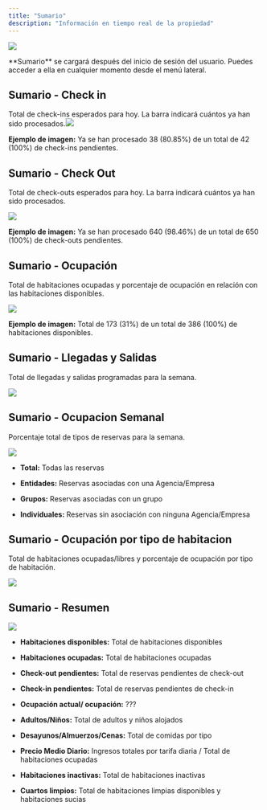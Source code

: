 ---
title: "Sumario"
description: "Información en tiempo real de la propiedad"
---

![](/images/cloudpms/snapshot/es/snapshot.png)

<Tip>
  **Sumario** se cargará después del inicio de sesión del usuario. Puedes acceder a ella en cualquier momento desde el menú lateral.
</Tip>

## Sumario - Check in

Total de check-ins esperados para hoy. La barra indicará cuántos ya han sido procesados.![](/images/cloudpms/snapshot/check_in.png)

**Ejemplo de imagen:** Ya se han procesado 38 (80.85%) de un total de 42 (100%) de check-ins pendientes.

## Sumario - Check Out

Total de check-outs esperados para hoy. La barra indicará cuántos ya han sido procesados.

![](/images/cloudpms/snapshot/check_out.png)

**Ejemplo de imagen:** Ya se han procesado 640 (98.46%) de un total de 650 (100%) de check-outs pendientes.

## Sumario - Ocupación

Total de habitaciones ocupadas y porcentaje de ocupación en relación con las habitaciones disponibles.

![](/images/cloudpms/snapshot/es/occupancy.png)

**Ejemplo de imagen:** Total de 173 (31%) de un total de 386 (100%) de habitaciones disponibles.

## Sumario - Llegadas y Salidas

Total de llegadas y salidas programadas para la semana.

![](/images/cloudpms/snapshot/es/arrivals_departures.png)

## Sumario - Ocupacion Semanal

Porcentaje total de tipos de reservas para la semana.

![](/images/cloudpms/snapshot/es/occupancy_weekly.png)

* **Total:** Todas las reservas

* **Entidades:** Reservas asociadas con una Agencia/Empresa

* **Grupos:** Reservas asociadas con un grupo

* **Individuales:** Reservas sin asociación con ninguna Agencia/Empresa

## Sumario - Ocupación por tipo de habitacion

Total de habitaciones ocupadas/libres y porcentaje de ocupación por tipo de habitación.

![](/images/cloudpms/snapshot/es/occupancy_roomtype.png)

## Sumario - Resumen

![](/images/cloudpms/snapshot/es/resume.png)

* **Habitaciones disponibles:** Total de habitaciones disponibles

* **Habitaciones ocupadas:** Total de habitaciones ocupadas

* **Check-out pendientes:** Total de reservas pendientes de check-out

* **Check-in pendientes:** Total de reservas pendientes de check-in

* **Ocupación actual/ ocupación:** ???

* **Adultos/Niños:** Total de adultos y niños alojados

* **Desayunos/Almuerzos/Cenas:** Total de comidas por tipo

* **Precio Medio Diario:** Ingresos totales por tarifa diaria / Total de habitaciones ocupadas

* **Habitaciones inactivas:** Total de habitaciones inactivas

* **Cuartos limpios:** Total de habitaciones limpias disponibles y habitaciones sucias